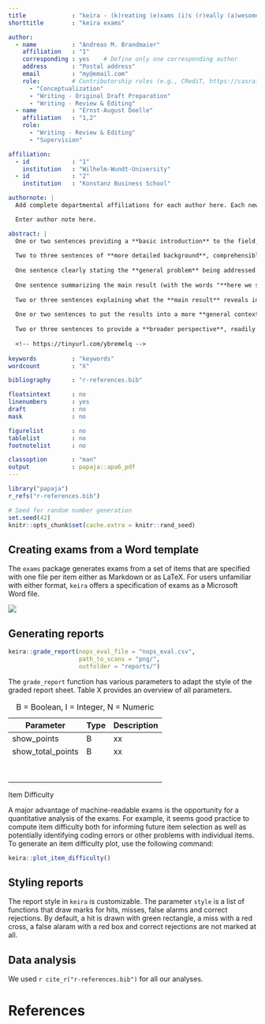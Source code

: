 ```yaml
---
title             : "keira - (k)reating (e)xams (i)s (r)eally (a)wesome"
shorttitle        : "keira exams"

author: 
  - name          : "Andreas M. Brandmaier"
    affiliation   : "1"
    corresponding : yes    # Define only one corresponding author
    address       : "Postal address"
    email         : "my@email.com"
    role:         # Contributorship roles (e.g., CRediT, https://casrai.org/credit/)
      - "Conceptualization"
      - "Writing - Original Draft Preparation"
      - "Writing - Review & Editing"
  - name          : "Ernst-August Doelle"
    affiliation   : "1,2"
    role:
      - "Writing - Review & Editing"
      - "Supervision"

affiliation:
  - id            : "1"
    institution   : "Wilhelm-Wundt-University"
  - id            : "2"
    institution   : "Konstanz Business School"

authornote: |
  Add complete departmental affiliations for each author here. Each new line herein must be indented, like this line.

  Enter author note here.

abstract: |
  One or two sentences providing a **basic introduction** to the field,  comprehensible to a scientist in any discipline.
  
  Two to three sentences of **more detailed background**, comprehensible  to scientists in related disciplines.
  
  One sentence clearly stating the **general problem** being addressed by  this particular study.
  
  One sentence summarizing the main result (with the words "**here we show**" or their equivalent).
  
  Two or three sentences explaining what the **main result** reveals in direct comparison to what was thought to be the case previously, or how the  main result adds to previous knowledge.
  
  One or two sentences to put the results into a more **general context**.
  
  Two or three sentences to provide a **broader perspective**, readily comprehensible to a scientist in any discipline.
  
  <!-- https://tinyurl.com/ybremelq -->
  
keywords          : "keywords"
wordcount         : "X"

bibliography      : "r-references.bib"

floatsintext      : no
linenumbers       : yes
draft             : no
mask              : no

figurelist        : no
tablelist         : no
footnotelist      : no

classoption       : "man"
output            : papaja::apa6_pdf
---
```


```r
library("papaja")
r_refs("r-references.bib")
```

```r
# Seed for random number generation
set.seed(42)
knitr::opts_chunk$set(cache.extra = knitr::rand_seed)
```

## Creating exams from a Word template

The `exams` package generates exams from a set of items that are specified with one file per item either as Markdown or as LaTeX. For users unfamiliar with either format, `keira` offers a specification of exams as a Microsoft Word file.

![](img/word_screenshot.png)

## Generating reports

```r
keira::grade_report(nops_eval_file = "nops_eval.csv",
                    path_to_scans = "png/",
                    outfolder = "reports/")
```

The `grade_report` function has various parameters to adapt the style of the graded report sheet. Table X provides an overview of all parameters.

| Parameter         | Type | Description |
|-------------------|------|-------------|
| show_points       | B    | xx          |
| show_total_points | B    | xx          |
|                   |      |             |
|                   |      |             |
|                   |      |             |
|                   |      |             |
|                   |      |             |
|                   |      |             |
|                   |      |             |
|                   |      |             |

: B = Boolean, I = Integer, N = Numeric

Item Difficulty

A major advantage of machine-readable exams is the opportunity for a quantitative analysis of the exams. For example, it seems good practice to compute item difficulty both for informing future item selection as well as potentially identifying coding errors or other problems with individual items. To generate an item difficulty plot, use the following command:

```r
keira::plot_item_difficulty()
```

## Styling reports

The report style in `keira` is customizable. The parameter `style` is a list of functions that draw marks for hits, misses, false alarms and correct rejections. By default, a hit is drawn with green rectangle, a miss with a red cross, a false alaram with a red box and correct rejections are not marked at all.

## Data analysis

We used `r cite_r("r-references.bib")` for all our analyses.

\newpage

# References

::: {#refs custom-style="Bibliography"}
:::
